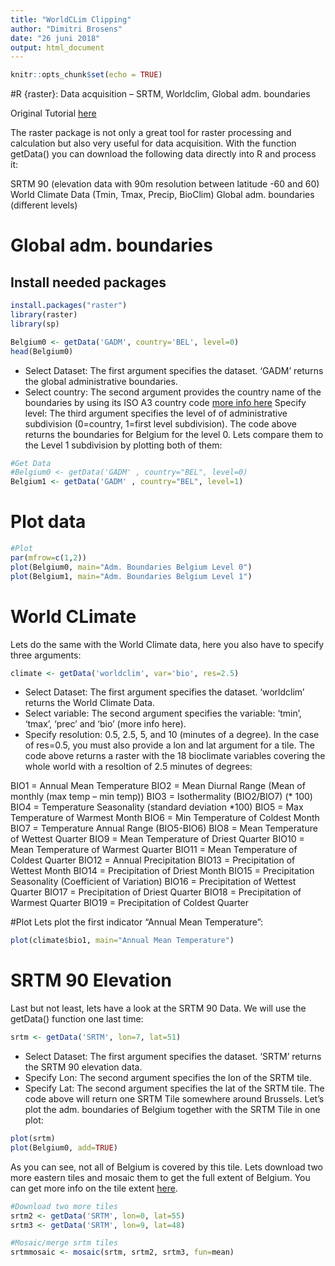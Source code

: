 ```yaml
---
title: "WorldCLim Clipping"
author: "Dimitri Brosens"
date: "26 juni 2018"
output: html_document
---
```


```r
knitr::opts_chunk$set(echo = TRUE)
```

#R {raster}: Data acquisition – SRTM, Worldclim, Global adm. boundaries

Original Tutorial [here](https://www.gis-blog.com/r-raster-data-acquisition/)

The raster package is not only a great tool for raster processing and calculation but also very useful for data acquisition. With the function getData() you can download the following data directly into R and process it:

SRTM 90 (elevation data with 90m resolution between latitude  -60 and 60)
World Climate Data (Tmin, Tmax, Precip, BioClim)
Global adm. boundaries (different levels)

# Global adm. boundaries

## Install needed packages

```r
install.packages("raster")
library(raster)
library(sp)

```
```r
Belgium0 <- getData('GADM', country='BEL', level=0)
head(Belgium0)
```



* Select Dataset: The first argument specifies the dataset. ‘GADM’ returns the global administrative boundaries.
* Select country: The second argument provides the country name of the boundaries by using its ISO A3 country code [more info here](http://kirste.userpage.fu-berlin.de/diverse/doc/ISO_3166.html)
Specify level: The third argument specifies the level of of administrative subdivision (0=country, 1=first level subdivision).
The code above returns the boundaries for Belgium for the level 0. Lets compare them to the Level 1 subdivision by plotting both of them:

```r
#Get Data
#Belgium0 <- getData('GADM' , country="BEL", level=0)
Belgium1 <- getData('GADM' , country="BEL", level=1)


```

# Plot data

```r
#Plot
par(mfrow=c(1,2))
plot(Belgium0, main="Adm. Boundaries Belgium Level 0")
plot(Belgium1, main="Adm. Boundaries Belgium Level 1")
```

# World CLimate

Lets do the same with the World Climate data, here you also have to specify three arguments:

```r
climate <- getData('worldclim', var='bio', res=2.5)
```

* Select Dataset: The first argument specifies the dataset. ‘worldclim’ returns the World Climate Data.
* Select variable: The second argument specifies the variable: ‘tmin’, ‘tmax’, ‘prec’ and ‘bio’ (more info here).
* Specify resolution:  0.5, 2.5, 5, and 10 (minutes of a degree). In the case of res=0.5, you must also provide a lon and lat argument for a tile.
The code above returns a raster with the 18 bioclimate variables covering the whole world with a resoltion of 2.5 minutes of degrees:

BIO1 = Annual Mean Temperature
BIO2 = Mean Diurnal Range (Mean of monthly (max temp – min temp))
BIO3 = Isothermality (BIO2/BIO7) (* 100)
BIO4 = Temperature Seasonality (standard deviation *100)
BIO5 = Max Temperature of Warmest Month
BIO6 = Min Temperature of Coldest Month
BIO7 = Temperature Annual Range (BIO5-BIO6)
BIO8 = Mean Temperature of Wettest Quarter
BIO9 = Mean Temperature of Driest Quarter
BIO10 = Mean Temperature of Warmest Quarter
BIO11 = Mean Temperature of Coldest Quarter
BIO12 = Annual Precipitation
BIO13 = Precipitation of Wettest Month
BIO14 = Precipitation of Driest Month
BIO15 = Precipitation Seasonality (Coefficient of Variation)
BIO16 = Precipitation of Wettest Quarter
BIO17 = Precipitation of Driest Quarter
BIO18 = Precipitation of Warmest Quarter
BIO19 = Precipitation of Coldest Quarter

#Plot
Lets plot the first indicator “Annual Mean Temperature”:

```r
plot(climate$bio1, main="Annual Mean Temperature")
```

# SRTM 90 Elevation
Last but not least, lets have a look at the SRTM 90 Data. We will use the getData() function one last time:

```r
srtm <- getData('SRTM', lon=7, lat=51)
```

* Select Dataset: The first argument specifies the dataset. ‘SRTM’ returns the SRTM 90 elevation data.
* Specify Lon: The second argument specifies the lon of the SRTM tile.
* Specify Lat:  The second argument specifies the lat of the SRTM tile.
The code above will return one SRTM Tile somewhere around Brussels. Let’s plot the adm. boundaries of Belgium together with the SRTM Tile in one plot:

```r
plot(srtm)
plot(Belgium0, add=TRUE)
```
As you can see, not all of Belgium is covered by this tile. Lets download two more eastern tiles and mosaic them to get the full extent of Belgium. You can get more info on the tile extent [here](http://srtm.csi.cgiar.org/SELECTION/inputCoord.asp).

```r
#Download two more tiles
srtm2 <- getData('SRTM', lon=0, lat=55)
srtm3 <- getData('SRTM', lon=9, lat=48)

#Mosaic/merge srtm tiles
srtmmosaic <- mosaic(srtm, srtm2, srtm3, fun=mean)



```

